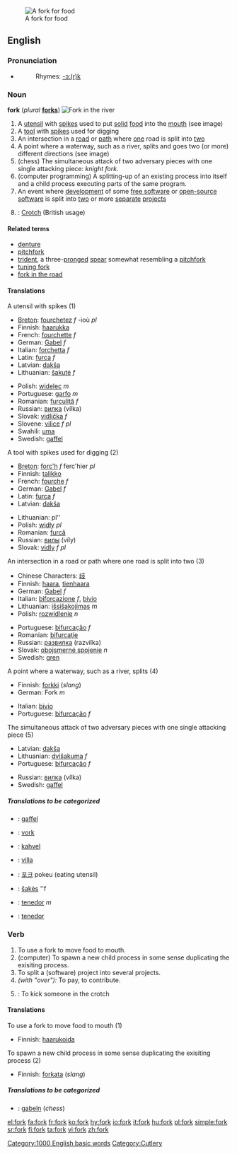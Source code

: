 [[Image:Fork.jpg|thumb|right|A fork for food]]
==English==

===Pronunciation===
*{{audio|en-us-fork.ogg|Audio (US)}}
*:Rhymes: [[Rhymes:English:-ɔː(r)k|-ɔː(r)k]]

===Noun===
'''fork''' (''plural'' '''[[forks]]''')
[[Image:South Fork Trinity.jpg|thumb|right|Fork in the river]]
# A [[utensil]] with [[spike]]s used to put [[solid]] [[food]] into the [[mouth]] (see image)
# A [[tool]] with [[spike]]s used for digging
# An intersection in a [[road]] or [[path]] where [[one]] road is split into [[two]]
# A point where a waterway, such as a river, splits and goes two (or more) different directions (see image)
# (chess) The simultaneous attack of two adversary pieces with one single attacking piece: ''knight fork''. 
# (computer programming) A splitting-up of an existing process into itself and a child process executing parts of the same program.
# An event where [[development]] of some [[free software]] or [[open source|open-source]] [[software]] is split into [[two]] or more [[separate]] [[project]]s
# {{UK}}: [[crotch|Crotch]] (British usage)
 
====Related terms====
*[[denture]]
*[[pitchfork]]
*[[trident]], a three-[[prong]]ed [[spear]] somewhat resembling a [[pitchfork]]
*[[tuning fork]]
*[[fork in the road]]

====Translations====
;A utensil with spikes (1)
{{top}}
*[[Breton]]: [[fourchetez]] ''f'' -ioù ''pl''
*Finnish: [[haarukka]]
*French: [[fourchette]] ''f''
*German: [[Gabel]] ''f''
*Italian: [[forchetta]] ''f''
*Latin: [[furca]] ''f''
*Latvian: [[dakša]] {{f}}
*Lithuanian: [[šakutė]] ''f''
{{mid}}
*Polish: [[widelec]] ''m''
*Portuguese: [[garfo]] ''m''
*Romanian: [[furculiţă]] ''f''
*Russian: [[вилка]] (vílka) {{f}}
*Slovak: [[vidlička]] ''f''
*Slovene: [[vilice]] ''f pl''
*Swahili: [[uma]]
*Swedish: [[gaffel]] {{c}}
{{bottom}}

;A tool with spikes used for digging (2)
{{top}}
*[[Breton]]: [[forc'h]] ''f'' ferc'hier ''pl''
*Finnish: [[talikko]]
*French: [[fourche]] ''f''
*German: [[Gabel]] ''f''
*Latin: [[furca]] ''f''
*Latvian: [[dakša]] {{f}}
{{mid}}
*Lithuanian: pl''
*Polish: [[widły]] ''pl''
*Romanian: [[furcă]]
*Russian: [[вилы]] (víly) {{pl. only}}
*Slovak: [[vidly]] ''f pl''
{{bottom}}

;An intersection in a road or path where one road is split into two (3)
{{top}}
*Chinese Characters: [[歧]]
*Finnish: [[haara]], [[tienhaara]]
*German: [[Gabel]] ''f''
*Italian: [[biforcazione]] ''f'', [[bivio]] {{m}}
*Lithuanian: [[išsišakojimas]] ''m''
*Polish: [[rozwidlenie]] ''n''
{{mid}}
*Portuguese: [[bifurcação]] ''f''
*Romanian: [[bifurcaţie]]
*Russian: [[развилка]] (razvílka) {{f}}
*Slovak: [[obojsmerné spojenie]] ''n''
*Swedish: [[gren]] {{c}}
{{bottom}}

;A point where a waterway, such as a river, splits (4)
{{top}}
*Finnish: [[forkki]] (''slang'')
*German: Fork ''m''
{{mid}}
*Italian: [[bivio]] {{m}}
*Portuguese: [[bifurcação]] ''f''
{{bottom}}

;The simultaneous attack of two adversary pieces with one single attacking piece (5)
{{top}}
*Latvian: [[dakša]] {{f}}
*Lithuanian: [[dvišakuma]] ''f''
*Portuguese: [[bifurcação]] ''f''
{{mid}}
*Russian: [[вилка]] (vílka) {{f}}
*Swedish: [[gaffel]] {{c}}
{{bottom}}

=====Translations to be categorized=====
{{checktrans}}
{{top}}
*{{ttbc|Danish}}: [[gaffel]] {{c}}
*{{ttbc|Dutch}}: [[vork]]
*{{ttbc|Estonian}}: [[kahvel]]
*{{ttbc|Hungarian}}: [[villa]]
{{mid}}
*{{ttbc|Korean}}: [[포크]] pokeu (eating utensil)
*{{ttbc|Lithuanian}}: [[šakės]] ''f
*{{ttbc|Spanish}}: [[tenedor]] ''m''
*{{ttbc|Tagalog}}: [[tenedor]]
{{bottom}}

===Verb===
{{en-verb}}
# To use a fork to move food to mouth.
# (computer) To spawn a new child process in some sense duplicating the exisiting process.
# To split a (software) project into several projects.
# ''(with "over"):'' To pay, to contribute.
# {{UK}}: To kick someone in the crotch

====Translations====
;To use a fork to move food to mouth (1)
{{top}}
*Finnish: [[haarukoida]]
{{mid}}
{{bottom}}

;To spawn a new child process in some sense duplicating the exisiting process (2)
{{top}}
*Finnish: [[forkata]] (''slang'')
{{mid}}
{{bottom}}

=====Translations to be categorized=====
{{checktrans}}
{{top}}
*{{ttbc|German}}: [[gabeln]] (''chess'')
{{mid}}
{{bottom}}

{{BE-ready}}
[[Category:1000 English basic words]]
[[Category:Cutlery]]

[[el:fork]]
[[fa:fork]]
[[fr:fork]]
[[ko:fork]]
[[hy:fork]]
[[io:fork]]
[[it:fork]]
[[hu:fork]]
[[pl:fork]]
[[simple:fork]]
[[sr:fork]]
[[fi:fork]]
[[ta:fork]]
[[vi:fork]]
[[zh:fork]]